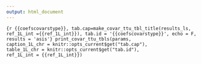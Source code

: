 ```yaml
---
output: html_document
---
```


\newpage

```{r {{coefscovarstype}}, tab.cap=make_covar_ttu_tbl_title(results_ls, ref_1L_int ={{ref_1L_int}}), tab.id = '{{coefscovarstype}}', echo = F, results = 'asis'}
print_covar_ttu_tbls(params,
                     caption_1L_chr = knitr::opts_current$get("tab.cap"),
                     table_1L_chr = knitr::opts_current$get("tab.id"),
                     ref_1L_int = {{ref_1L_int}})
```